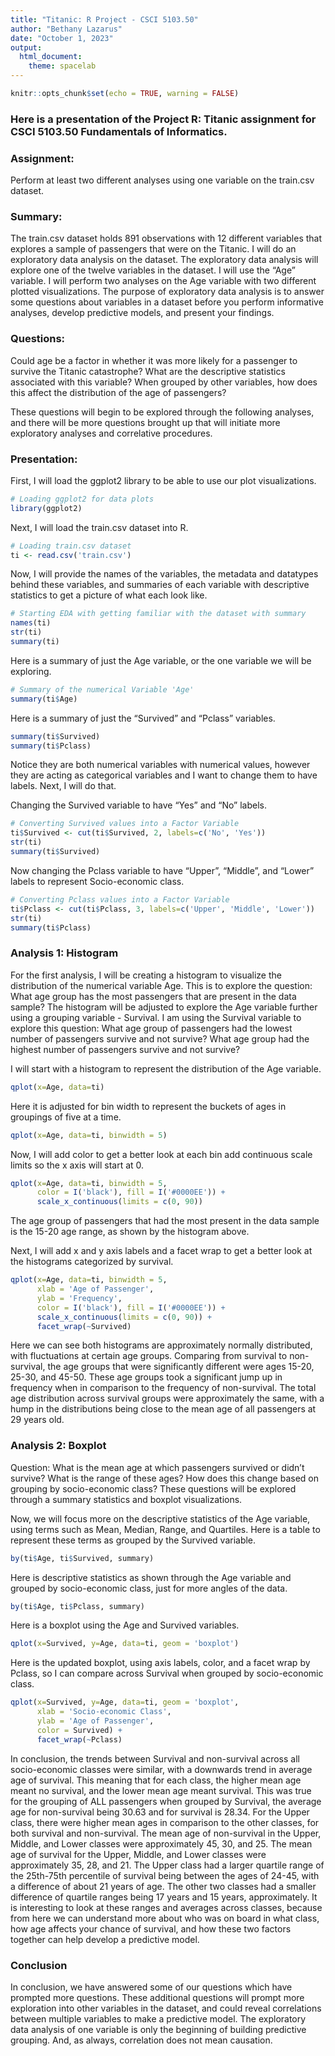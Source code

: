 ---
title: "Titanic: R Project - CSCI 5103.50"
author: "Bethany Lazarus"
date: "October 1, 2023"
output: 
  html_document: 
    theme: spacelab
---

```{r setup, include=FALSE}
knitr::opts_chunk$set(echo = TRUE, warning = FALSE)
```

### Here is a presentation of the Project R: Titanic assignment for CSCI 5103.50 Fundamentals of Informatics.

### Assignment: 
Perform at least two different analyses using one variable on the train.csv dataset. 

### Summary: 
The train.csv dataset holds 891 observations with 12 different variables that explores a sample of passengers that were on the Titanic. I will do an exploratory data analysis on the dataset. The exploratory data analysis will explore one of the twelve variables in the dataset. I will use the "Age" variable. I will perform two analyses on the Age variable with two different plotted visualizations. The purpose of exploratory data analysis is to answer some questions about variables in a dataset before you perform informative analyses, develop predictive models, and present your findings.

### Questions: 
Could age be a factor in whether it was more likely for a passenger to survive the Titanic catastrophe? What are the descriptive statistics associated with this variable? When grouped by other variables, how does this affect the distribution of the age of passengers?

These questions will begin to be explored through the following analyses, and there will be more questions brought up that will initiate more exploratory analyses and correlative procedures.


### Presentation:

First, I will load the ggplot2 library to be able to use our plot visualizations.
```{r}
# Loading ggplot2 for data plots
library(ggplot2)
```

Next, I will load the train.csv dataset into R.
```{r}
# Loading train.csv dataset
ti <- read.csv('train.csv')
```

Now, I will provide the names of the variables, the metadata and datatypes behind these variables, and summaries of each variable with descriptive statistics to get a picture of what each look like.
```{r}
# Starting EDA with getting familiar with the dataset with summary
names(ti)
str(ti)
summary(ti)
```

Here is a summary of just the Age variable, or the one variable we will be exploring.
```{r}
# Summary of the numerical Variable 'Age'
summary(ti$Age)
```

Here is a summary of just the "Survived" and "Pclass" variables.
```{r}
summary(ti$Survived)
summary(ti$Pclass)
```
Notice they are both numerical variables with numerical values, however they are acting as categorical variables and I want to change them to have labels. Next, I will do that.

Changing the Survived variable to have "Yes" and "No" labels.
```{r}
# Converting Survived values into a Factor Variable
ti$Survived <- cut(ti$Survived, 2, labels=c('No', 'Yes'))
str(ti)
summary(ti$Survived)
```

Now changing the Pclass variable to have "Upper", "Middle", and "Lower" labels to represent Socio-economic class.
```{r}
# Converting Pclass values into a Factor Variable
ti$Pclass <- cut(ti$Pclass, 3, labels=c('Upper', 'Middle', 'Lower'))
str(ti)
summary(ti$Pclass)
```

### Analysis 1: Histogram 

For the first analysis, I will be creating a histogram to visualize the distribution of the numerical variable Age. This is to explore the question: What age group has the most passengers that are present in the data sample? The histogram will be adjusted to explore the Age variable further using a grouping variable - Survival. I am using the Survival variable to explore this question: What age group of passengers had the lowest number of passengers survive and not survive? What age group had the highest number of passengers survive and not survive?

I will start with a histogram to represent the distribution of the Age variable.
```{r}
qplot(x=Age, data=ti)
```

Here it is adjusted for bin width to represent the buckets of ages in groupings of five at a time.
```{r}
qplot(x=Age, data=ti, binwidth = 5)
```

Now, I will add color to get a better look at each bin add continuous scale limits so the x axis will start at 0.
```{r}
qplot(x=Age, data=ti, binwidth = 5,
      color = I('black'), fill = I('#0000EE')) +
      scale_x_continuous(limits = c(0, 90))
```

The age group of passengers that had the most present in the data sample is the 15-20 age range, as shown by the histogram above.




Next, I will add x and y axis labels and a facet wrap to get a better look at the histograms categorized by survival.
```{r}
qplot(x=Age, data=ti, binwidth = 5,
      xlab = 'Age of Passenger',
      ylab = 'Frequency',
      color = I('black'), fill = I('#0000EE')) +
      scale_x_continuous(limits = c(0, 90)) +
      facet_wrap(~Survived)
```

Here we can see both histograms are approximately normally distributed, with fluctuations at certain age groups. Comparing from survival to non-survival, the age groups that were significantly different were ages 15-20, 25-30, and 45-50. These age groups took a significant jump up in frequency when in comparison to the frequency of non-survival. The total age distribution across survival groups were approximately the same, with a hump in the distributions being close to the mean age of all passengers at 29 years old.


### Analysis 2: Boxplot

Question: What is the mean age at which passengers survived or didn't survive? What is the range of these ages? How does this change based on grouping by socio-economic class? These questions will be explored through a summary statistics and boxplot visualizations.

Now, we will focus more on the descriptive statistics of the Age variable, using terms such as Mean, Median, Range, and Quartiles. Here is a table to represent these terms as grouped by the Survived variable.
```{r}
by(ti$Age, ti$Survived, summary)
```

Here is descriptive statistics as shown through the Age variable and grouped by socio-economic class, just for more angles of the data.
```{r}
by(ti$Age, ti$Pclass, summary)
```


Here is a boxplot using the Age and Survived variables.
```{r}
qplot(x=Survived, y=Age, data=ti, geom = 'boxplot')
```

Here is the updated boxplot, using axis labels, color, and a facet wrap by Pclass, so I can compare across Survival when grouped by socio-economic class.
```{r}
qplot(x=Survived, y=Age, data=ti, geom = 'boxplot',
      xlab = 'Socio-economic Class',
      ylab = 'Age of Passenger',
      color = Survived) +
      facet_wrap(~Pclass)
```

In conclusion, the trends between Survival and non-survival across all socio-economic classes were similar, with a downwards trend in average age of survival. This meaning that for each class, the higher mean age meant no survival, and the lower mean age meant survival. This was true for the grouping of ALL passengers when grouped by Survival, the average age for non-survival being 30.63 and for survival is 28.34. For the Upper class, there were higher mean ages in comparison to the other classes, for both survival and non-survival. The mean age of non-survival in the Upper, Middle, and Lower classes were approximately 45, 30, and 25. The mean age of survival for the Upper, Middle, and Lower classes were approximately 35, 28, and 21. The Upper class had a larger quartile range of the 25th-75th percentile of survival being between the ages of 24-45, with a difference of about 21 years of age. The other two classes had a smaller difference of quartile ranges being 17 years and 15 years, approximately. It is interesting to look at these ranges and averages across classes, because from here we can understand more about who was on board in what class, how age affects your chance of survival, and how these two factors together can help develop a predictive model.


### Conclusion
In conclusion, we have answered some of our questions which have prompted more questions. These additional questions will prompt more exploration into other variables in the dataset, and could reveal correlations between multiple variables to make a predictive model. The exploratory data analysis of one variable is only the beginning of building predictive grouping. And, as always, correlation does not mean causation.